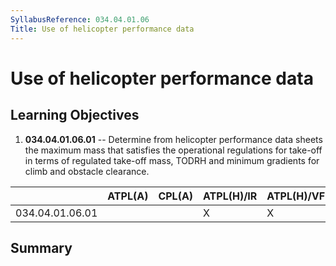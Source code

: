 ```yaml
---
SyllabusReference: 034.04.01.06
Title: Use of helicopter performance data
---
```


# Use of helicopter performance data

## Learning Objectives

1.  **034.04.01.06.01** -- Determine from helicopter performance data sheets the
    maximum mass that satisfies the operational regulations for take-off in
    terms of regulated take-off mass, TODRH and minimum gradients for climb and
    obstacle clearance.

|                 | ATPL(A) | CPL(A) | ATPL(H)/IR | ATPL(H)/VFR | CPL(H) | IR  | CBIR(A) |
| --------------- | ------- | ------ | ---------- | ----------- | ------ | --- | ------- |
| 034.04.01.06.01 |         |        | X          | X           |        |     |         |

## Summary
